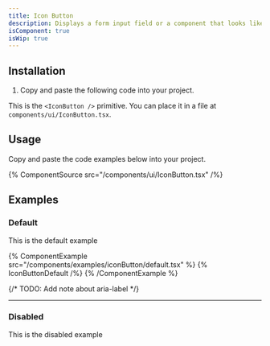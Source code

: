 ```yaml
---
title: Icon Button
description: Displays a form input field or a component that looks like an input field.
isComponent: true
isWip: true
---
```


## Installation

1. Copy and paste the following code into your project.

This is the `<IconButton />` primitive. You can place it in a file at `components/ui/IconButton.tsx`.

## Usage

Copy and paste the code examples below into your project.

{% ComponentSource src="/components/ui/IconButton.tsx" /%}

## Examples

### Default

This is the default example

{% ComponentExample src="/components/examples/iconButton/default.tsx" %}
{% IconButtonDefault /%}
{% /ComponentExample %}

{/* TODO: Add note about aria-label */}

---

### Disabled

This is the disabled example
